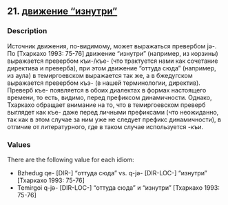 ## 21. <a href =  'https://agricolamz.github.io/The_Circassian_Isoglosses_Database/21.html'>движение "изнутри"</a>
### Description

Источник движения, по-видимому, может выражаться превербом jə-. По [Тхаркахо 1993: 75-76] движение "изнутри" (например, из корзины) выражается превербом къи-/къе- (что трактуется нами как сочетание директива и преверба), при этом движение "оттуда сюда" (например, из аула) в темиргоевском выражается так же, а в бжедугском выражается превербом къэ- (в нашей терминологии, директив). Преверб къе- появляется в обоих диалектах в формах настоящего времени, то есть, видимо, перед префиксом динамичности. Однако, Тхаркахо обращает внимание на то, что в темиргоевском преверб выглядет как къе- даже перед личными префиксами (что неожиданно, так как в этом случае за ним уже не следует префикс динамичности), в отличие от литературного, где в таком случае используется -къи.

### Values
There are the following value for each idiom:

* Bzhedug  qe- [DIR-] "оттуда сюда" vs. q-jə- [DIR-LOC-] "изнутри" [Тхаркахо 1993: 75-76] 
* Temirgoi  q-jə- [DIR-LOC-] "оттуда сюда" и "изнутри" [Тхаркахо 1993: 75-76] 

